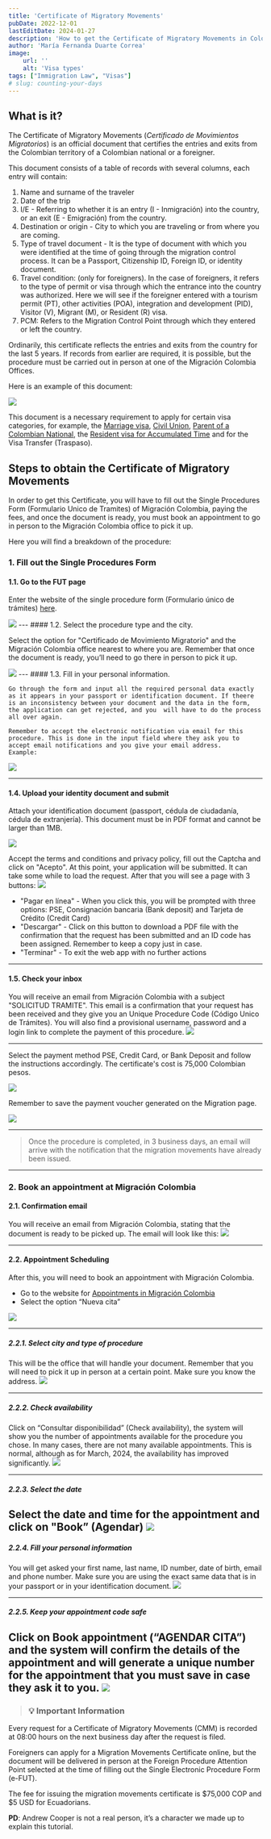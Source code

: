```yaml
---
title: 'Certificate of Migratory Movements'
pubDate: 2022-12-01
lastEditDate: 2024-01-27
description: 'How to get the Certificate of Migratory Movements in Colombia'
author: 'María Fernanda Duarte Correa'
image:
    url: ''
    alt: 'Visa types'
tags: ["Immigration Law", "Visas"]
# slug: counting-your-days
---
```


## What is it?
The Certificate of Migratory Movements (*Certificado de Movimientos Migratorios*) is an official document that certifies the entries and exits from the Colombian territory of a Colombian national or a foreigner.

This document consists of a table of records with several columns, each entry will contain:

1. Name and surname of the traveler
2. Date of the trip
3. I/E - Referring to whether it is an entry (I - Inmigración) into the country, or an exit (E - Emigración) from the country.
4. Destination or origin - City to which you are traveling or from where you are coming.
5. Type of travel document - It is the type of document with which you were identified at the time of going through the migration control process. It can be a Passport, Citizenship ID, Foreign ID, or identity document.
6. Travel condition: (only for foreigners). In the case of foreigners, it refers to the type of permit or visa through which the entrance into the country was authorized. Here we will see if the foreigner entered with a tourism permit (PT), other activities (POA), integration and development (PID), Visitor (V), Migrant (M), or Resident (R) visa.
7. PCM: Refers to the Migration Control Point through which they entered or left the country.

Ordinarily, this certificate reflects the entries and exits from the country for the last 5 years. If records from earlier are required, it is possible, but the procedure must be carried out in person at one of the Migración Colombia Offices.

Here is an example of this document:

<img class="w-2/3 m-auto" src="/cmm/cmm-1.png"/>

This document is a necessary requirement to apply for certain visa categories, for example, the [Marriage visa](/visas/m-marriage), [Civil Union](/visas/m-civil-union), [Parent of a Colombian National](/visas/m-parent-national), the [Resident visa for Accumulated Time](/visas/r-accrued-time) and for the Visa Transfer (Traspaso).

## Steps to obtain the Certificate of Migratory Movements
In order to get this Certificate, you will have to fill out the Single Procedures Form (Formulario Unico de Tramites) of Migración Colombia, paying the fees, and once the document is ready, you must book an appointment to go in person to the Migración Colombia office to pick it up.

Here you will find a breakdown of the procedure:

### 1. Fill out the Single Procedures Form

#### 1.1. Go to the FUT page
    
Enter the website of the single procedure form (Formulario único de trámites) [here](https://apps.migracioncolombia.gov.co/registro/public/formularioRegistro.jsf).

<img class="w-2/3 m-auto" src="/cmm/cmm-2.png"/>
---
#### 1.2. Select the procedure type and the city.
    
Select the option for "Certificado de Movimiento Migratorio" and the Migración Colombia office nearest to where you are. 
Remember that once the document is ready, you’ll need to go there in person to pick it up.

<img class="w-2/3 m-auto" src="/cmm/cmm-3.png"/>
---
#### 1.3. Fill in your personal information.
    
    Go through the form and input all the required personal data exactly as it appears in your passport or identification document. If theere is an inconsistency between your document and the data in the form, the application can get rejected, and you  will have to do the process all over again.
    
    Remember to accept the electronic notification via email for this procedure. This is done in the input field where they ask you to accept email notifications and you give your email address.
    Example:

<img class="w-2/3 m-auto" src="/cmm/cmm-4.png"/>

---

#### 1.4. Upload your identity document and submit
    
Attach your identification document (passport, cédula de ciudadanía, cédula de extranjería). This document must be in PDF format and cannot be larger than 1MB.

<img class="w-2/3 m-auto" src="/cmm/cmm-5.png"/>

Accept the terms and conditions and privacy policy, fill out the Captcha and click on "Acepto". At this point, your application will be submitted. It can take some while to load the request.
After that you will see a page with 3 buttons:
<img class="w-2/3 m-auto" src="/cmm/cmm-6.png"/>
- "Pagar en línea" - When you click this, you will be prompted with three options: PSE, Consignación bancaria (Bank deposit) and Tarjeta de Crédito (Credit Card)
- "Descargar" - Click on this button to download a PDF file with the confirmation that the request has been submitted and an ID code has been assigned. Remember to keep a copy just in case.
- "Terminar" - To exit the web app with no further actions

---
#### 1.5. Check your inbox
You will receive an email from Migración Colombia with a subject "SOLICITUD TRAMITE".
This email is a confirmation that your request has been received and they give you an Unique Procedure Code (Código Unico de Trámites). 
You will also find a provisional username, password and a login link to complete the payment of this procedure.
<img class="w-2/3 m-auto" src="/cmm/cmm-16.png"/>



---

Select the payment method PSE, Credit Card, or Bank Deposit and follow the instructions accordingly. The certificate's cost is 75,000 Colombian pesos.

<img class="w-2/3 m-auto" src="/cmm/cmm-7.png"/>

Remember to save the payment voucher generated on the Migration page.

<img class="w-2/3 m-auto" src="/cmm/cmm-8.png"/>

---
> Once the procedure is completed, in 3 business days, an email will arrive with the notification that the migration movements have already been issued.
---

### 2. Book an appointment at Migración Colombia

#### 2.1. Confirmation email
You will receive an email from Migración Colombia, stating that the document is ready to be picked up. The email will look like this:
<img class="w-2/3 m-auto" src="/cmm/cmm-9.png"/>

---
#### 2.2. Appointment Scheduling 
After this, you will need to book an appointment with Migración Colombia.

- Go to the website for [Appointments in Migración Colombia](https://citasmigracion.iq-online.net.co/citas)
- Select the option “Nueva cita”
<img class="w-2/3 m-auto" src="/cmm/cmm-10.png"/>

---

##### 2.2.1. Select city and type of procedure 
This will be the office that will handle your document. Remember that you will need to pick it up in person at a certain point. Make sure you know the address.
<img class="w-2/3 m-auto" src="/cmm/cmm-11.png"/>

---

##### 2.2.2. Check availability
Click on “Consultar disponibilidad” (Check availability), the system will show you the number of appointments available for the procedure you chose. 
In many cases, there are not many available appointments. This is normal, although as for March, 2024, the availability has improved significantly.
<img class="w-2/3 m-auto" src="/cmm/cmm-12.png"/>

---

##### 2.2.3. Select the date
Select the date and time for the appointment and click on "Book” (Agendar)
<img class="w-2/3 m-auto" src="/cmm/cmm-13.png"/>
---

##### 2.2.4. Fill your personal information
You will get asked your first name, last name, ID number, date of birth, email and phone number. Make sure you are using the exact same data that is in your passport or in your identification document.
<img class="w-2/3 m-auto" src="/cmm/cmm-14.png"/>

---
##### 2.2.5. Keep your appointment code safe
Click on Book appointment (“AGENDAR CITA”) and the system will confirm the details of the appointment and will generate a unique number for the appointment that you must save in case they ask it to you.
<img class="w-2/3 m-auto" src="/cmm/cmm-15.png"/>
---

> ### 💡 **Important Information**

Every request for a Certificate of Migratory Movements (CMM) is recorded at 08:00 hours on the next business day after the request is filed.

Foreigners can apply for a Migration Movements Certificate online, but the document will be delivered in person at the Foreign Procedure Attention Point selected at the time of filling out the Single Electronic Procedure Form (e-FUT).

The fee for issuing the migration movements certificate is $75,000 COP and $5 USD for Ecuadorians.

**PD**: Andrew Cooper is not a real person, it’s a character we made up to explain this tutorial.